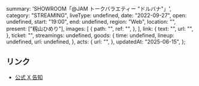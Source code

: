   summary: 'SHOWROOM「@JAM トークバラエティー "ドルバナ"」',
  category: "STREAMING",
  liveType: undefined,
  date: "2022-09-27",
  open: undefined,
  start: "19:00",
  end: undefined,
  region: "Web",
  location: "",
  present: ["籾山ひめり"],
  images: [
    {
      path: "",
      ref: "",
    },
  ],
  link: {
    text: "",
    url: "",
  },
  ticket: "",
  streamings: undefined,
  goods: {
    time: undefined,
    lineup: undefined,
    url: undefined,
  },
  acts: {
    url: "",
  },
  updatedAt: "2025-06-15",
};

## リンク

- [公式 X 告知](https://x.com/takanenofficial/status/1572213964653867010)
